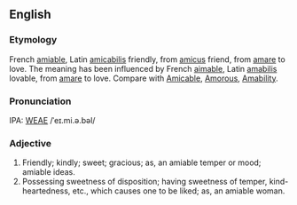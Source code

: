 ==English==
===Etymology===
French [[amiable]], Latin [[amicabilis]] friendly, from [[amicus]] friend, from [[amare]] to love. The meaning has been influenced by French [[aimable]], Latin [[amabilis]] lovable, from [[amare]] to love. Compare with [[Amicable]], [[Amorous]], [[Amability]].

===Pronunciation===
IPA: [[WEAE]] /ˈeɪ.mi.ə.bəl/

===Adjective===
# Friendly; kindly; sweet; gracious; as, an amiable temper or mood; amiable ideas.
# Possessing sweetness of disposition; having sweetness of temper, kind-heartedness, etc., which causes one to be liked; as, an amiable woman.
<!-- material copied from Webster's Revised Unabridged Dictionary (1913) -->